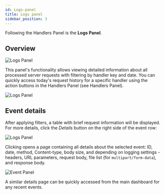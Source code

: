 ```yaml
---
id: Logs-panel
title: Logs panel
sidebar_position: 3
---
```


Following the Handlers Panel is the **Logs Panel**.

## Overview

![Logs Panel](../../../../static/img/Docs/Melezh/en/16.png)

This panel's functionality allows viewing detailed information about all processed server requests with filtering by handler key and date. You can quickly access today's request history for a specific handler using the action buttons in the Handlers Panel (see Handlers Panel).

![Logs Panel](../../../../static/img/Docs/Melezh/en/17.png)

## Event details

After applying filters, a table with brief request information will be displayed. For more details, click the *Details* button on the right side of the event row:

![Logs Panel](../../../../static/img/Docs/Melezh/en/18.png)

Clicking opens a page containing all details about the selected event: ID, date, method, Content-type, body size, and depending on logging settings - headers, URL parameters, request body, file list (for `multipart/form-data`), and response body.

![Event Panel](../../../../static/img/Docs/Melezh/en/19.png)

A similar details page can be quickly accessed from the main dashboard for any recent events.